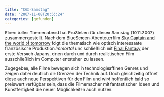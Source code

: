 ```yaml
---
title: "CGI-Samstag"
date: "2007-11-08T20:55:24"
categories: [gefunden]
---
```


Einen tollen Themenabend hat ProSieben für diesen Samstag (10.11.2007) zusammengestellt. Nach dem BlueScreen-Abenteuerfilm [Sky Captain and the world of tomorrow](/blog/2004/12/01/sky-captain-and-the-world-of-tomorrow/) folgt die thematisch wie optisch interessante französische Produktion *Immortal* und schließlich mit [Final Fantasy](/blog/2001/08/23/final-fantasy-die-machte-in-dir/) der erste Versuch Japans, einen durch und durch realistischen Film ausschließlich im Computer entstehen zu lassen.

Zugegeben, alle Filme bewegen sich in technologieaffinen Genres und zeigen dabei deutlich die Grenzen der Technik auf. Doch gleichzeitig öffnet diese auch neue Perspektiven für den Film und wird hoffentlich bald so preiswert verfügbar sein, dass die Filmemacher mit fantastischen Ideen und Kunstfertigkeit die neuen Möglichkeiten auch nutzen.
